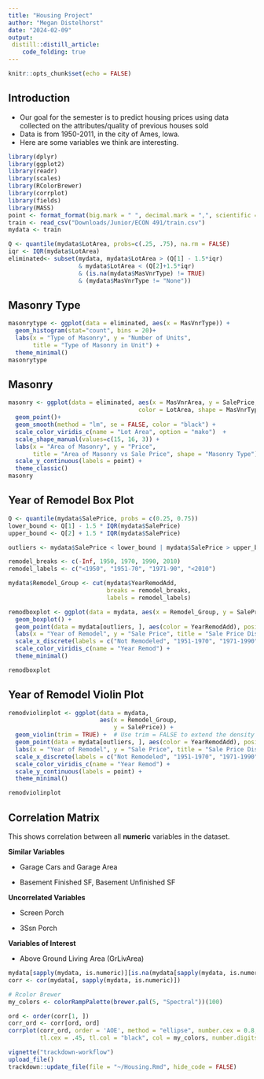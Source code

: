 ```yaml
---
title: "Housing Project"
author: "Megan Distelhorst"
date: "2024-02-09"
output: 
 distill::distill_article:
    code_folding: true
---
```


```r
knitr::opts_chunk$set(echo = FALSE)
```

## Introduction

-   Our goal for the semester is to predict housing prices using data collected on the attributes/quality of previous houses sold
-   Data is from 1950-2011, in the city of Ames, Iowa.
-   Here are some variables we think are interesting.

```r
library(dplyr)
library(ggplot2)
library(readr)
library(scales)
library(RColorBrewer)
library(corrplot)
library(fields)
library(MASS)
point <- format_format(big.mark = " ", decimal.mark = ",", scientific = FALSE)
train <- read_csv("Downloads/Junior/ECON 491/train.csv")
mydata <- train
```

```r
Q <- quantile(mydata$LotArea, probs=c(.25, .75), na.rm = FALSE)
iqr <- IQR(mydata$LotArea)
eliminated<- subset(mydata, mydata$LotArea > (Q[1] - 1.5*iqr) 
                    & mydata$LotArea < (Q[2]+1.5*iqr)
                    & (is.na(mydata$MasVnrType) != TRUE)
                    & (mydata$MasVnrType != "None")) 
```

## Masonry Type

```r
masonrytype <- ggplot(data = eliminated, aes(x = MasVnrType)) +
  geom_histogram(stat="count", bins = 20)+
  labs(x = "Type of Masonry", y = "Number of Units", 
       title = "Type of Masonry in Unit") +
  theme_minimal()
masonrytype
```

## Masonry

```r
masonry <- ggplot(data = eliminated, aes(x = MasVnrArea, y = SalePrice, 
                                     color = LotArea, shape = MasVnrType)) +
  geom_point()+
  geom_smooth(method = "lm", se = FALSE, color = "black") +
  scale_color_viridis_c(name = "Lot Area", option = "mako")  +
  scale_shape_manual(values=c(15, 16, 3)) + 
  labs(x = "Area of Masonry", y = "Price", 
       title = "Area of Masonry vs Sale Price", shape = "Masonry Type") +
  scale_y_continuous(labels = point) +
  theme_classic()
masonry
```

## Year of Remodel Box Plot

```r
Q <- quantile(mydata$SalePrice, probs = c(0.25, 0.75))
lower_bound <- Q[1] - 1.5 * IQR(mydata$SalePrice)
upper_bound <- Q[2] + 1.5 * IQR(mydata$SalePrice)

outliers <- mydata$SalePrice < lower_bound | mydata$SalePrice > upper_bound
```

```r
remodel_breaks <- c(-Inf, 1950, 1970, 1990, 2010)
remodel_labels <- c("<1950", "1951-70", "1971-90", "<2010")

mydata$Remodel_Group <- cut(mydata$YearRemodAdd, 
                            breaks = remodel_breaks, 
                            labels = remodel_labels)
```

```r
remodboxplot <- ggplot(data = mydata, aes(x = Remodel_Group, y = SalePrice)) +
  geom_boxplot() +
  geom_point(data = mydata[outliers, ], aes(color = YearRemodAdd), position = position_jitter(width = 0.15), size = 1.5) +
  labs(x = "Year of Remodel", y = "Sale Price", title = "Sale Price Distribution by Year of Remodel") +
  scale_x_discrete(labels = c("Not Remodeled", "1951-1970", "1971-1990", "<2010")) +
  scale_color_viridis_c(name = "Year Remod") +
  theme_minimal()

remodboxplot
```

## Year of Remodel Violin Plot

```r
remodviolinplot <- ggplot(data = mydata, 
                          aes(x = Remodel_Group, 
                              y = SalePrice)) +
  geom_violin(trim = TRUE) +  # Use trim = FALSE to extend the density to the minimum and maximum values
  geom_point(data = mydata[outliers, ], aes(color = YearRemodAdd), position = position_jitter(width = 0.15), size = 1.5) +
  labs(x = "Year of Remodel", y = "Sale Price", title = "Sale Price Distribution by Year of Remodel") +
  scale_x_discrete(labels = c("Not Remodeled", "1951-1970", "1971-1990", "<2010")) +
  scale_color_viridis_c(name = "Year Remod") +
  scale_y_continuous(labels = point) +
  theme_minimal()

remodviolinplot
```

## Correlation Matrix

This shows correlation between all **numeric** variables in the dataset.


**Similar Variables**

- Garage Cars and Garage Area

- Basement Finished SF, Basement Unfinished SF

**Uncorrelated Variables**

- Screen Porch

- 3Ssn Porch

**Variables of Interest**

- Above Ground Living Area (GrLivArea)

```r
mydata[sapply(mydata, is.numeric)][is.na(mydata[sapply(mydata, is.numeric)])] <- 0
corr <- cor(mydata[, sapply(mydata, is.numeric)])

# Rcolor Brewer
my_colors <- colorRampPalette(brewer.pal(5, "Spectral"))(100)

ord <- order(corr[1, ])
corr_ord <- corr[ord, ord]
corrplot(corr_ord, order = 'AOE', method = "ellipse", number.cex = 0.8, 
         tl.cex = .45, tl.col = "black", col = my_colors, number.digits = 1)
```
```r
vignette("trackdown-workflow")
upload_file()
trackdown::update_file(file = "~/Housing.Rmd", hide_code = FALSE)
```
